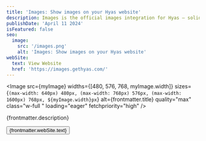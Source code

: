 ```yaml
---
title: 'Images: Show images on your Hyas website'
description: Images is the official images integration for Hyas — solid templates and easy to use.
publishDate: 'April 11 2024'
isFeatured: false
seo:
  image:
    src: '/images.png'
    alt: 'Images: Show images on your Hyas website'
webSite:
  text: View Website
  href: 'https://images.gethyas.com/'
---
```


<Image
  src={myImage}
  widths={[480, 576, 768, myImage.width]}
  sizes={`(max-width: 640px) 480px, (max-width: 768px) 576px, (max-width: 1600px) 768px, ${myImage.width}px`}
  alt={frontmatter.title}
  quality="max"
  class="w-full "
  loading="eager"
  fetchpriority="high"
/>

{frontmatter.description}

<div class="flex flex-wrap gap-4 mt-8 not-prose">
   <Button target="_blank" href={frontmatter.webSite.href}>{frontmatter.webSite.text}</Button>
</div>
